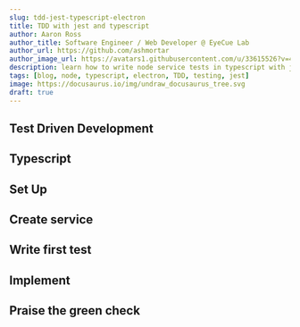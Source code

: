 ```yaml
---
slug: tdd-jest-typescript-electron
title: TDD with jest and typescript
author: Aaron Ross
author_title: Software Engineer / Web Developer @ EyeCue Lab
author_url: https://github.com/ashmortar
author_image_url: https://avatars1.githubusercontent.com/u/33615526?v=4
description: learn how to write node service tests in typescript with jest
tags: [blog, node, typescript, electron, TDD, testing, jest]
image: https://docusaurus.io/img/undraw_docusaurus_tree.svg
draft: true
---
```


## Test Driven Development

## Typescript

## Set Up

## Create service

## Write first test

## Implement

## Praise the green check
